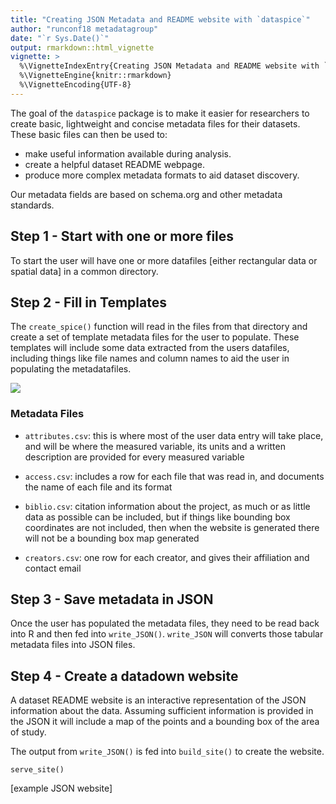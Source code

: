 ```yaml
---
title: "Creating JSON Metadata and README website with `dataspice`"
author: "runconf18 metadatagroup"
date: "`r Sys.Date()`"
output: rmarkdown::html_vignette
vignette: >
  %\VignetteIndexEntry{Creating JSON Metadata and README website with `dataspice`}
  %\VignetteEngine{knitr::rmarkdown}
  %\VignetteEncoding{UTF-8}
---
```


The goal of the `dataspice` package is to make it easier for researchers to create basic, lightweight and concise metadata files for their datasets. These basic files can then be used to:

 -   make useful information available during analysis.
 -   create a helpful dataset README webpage.
 -   produce more complex metadata formats to aid dataset discovery.

Our metadata fields are based on schema.org and other metadata standards.

## Step 1 - Start with one or more files
To start the user will have one or more datafiles [either rectangular data or spatial data] in a common directory. 

## Step 2 - Fill in Templates

The `create_spice()` function will read in the files from that directory and create a set of template metadata files for the user to populate. These templates will include some data extracted from the users datafiles, including things like file names and column names to aid the user in populating the metadatafiles. 

![](https://user-images.githubusercontent.com/6106733/40335756-444642e0-5d1a-11e8-8c33-0d3053441a79.png)

### Metadata Files

- `attributes.csv`: this is where most of the user data entry will take place, and will be where the measured variable, its units and a written description are provided for every measured variable

- `access.csv`: includes a row for each file that was read in, and documents the name of each file and its format
  
- `biblio.csv`: citation information about the project, as much or as little data as possible can be included, but if things like bounding box coordinates are not included, then when the website is generated there will not be a bounding box map generated
  
- `creators.csv`: one row for each creator, and gives their affiliation and contact email

## Step 3 - Save metadata in JSON 

Once the user has populated the metadata files, they need to be read back into R and then fed into `write_JSON()`. `write_JSON` will converts those tabular metadata files into JSON files. 

## Step 4 - Create a datadown website

A dataset README website is an interactive representation of the JSON information about the data. Assuming sufficient information is provided in the JSON it will include a map of the points and a bounding box of the area of study. 

The output from `write_JSON()` is fed into `build_site()` to create the website.

`serve_site()`

[example JSON website]

